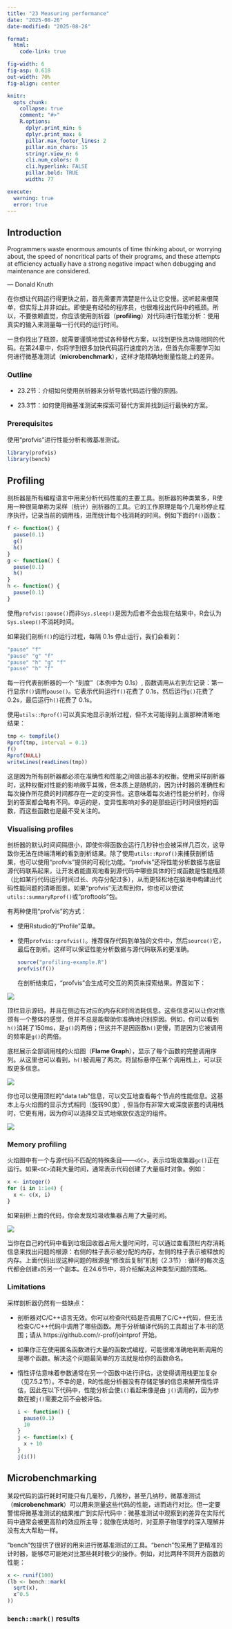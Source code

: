 ```yaml
---
title: "23 Measuring performance"
date: "2025-08-26"
date-modified: "2025-08-26"

format:
  html:
    code-link: true

fig-width: 6
fig-asp: 0.618
out-width: 70%
fig-align: center

knitr:
  opts_chunk:
    collapse: true
    comment: "#>"
    R.options:
      dplyr.print_min: 6
      dplyr.print_max: 6
      pillar.max_footer_lines: 2
      pillar.min_chars: 15
      stringr.view_n: 6
      cli.num_colors: 0
      cli.hyperlink: FALSE
      pillar.bold: TRUE
      width: 77

execute:
  warning: true
  error: true
---
```


## Introduction

::: {.callout-tip}
Programmers waste enormous amounts of time thinking about, or worrying about, the speed of noncritical parts of their programs, and these attempts at efficiency actually have a strong negative impact when debugging and maintenance are considered.

— Donald Knuth
:::

在你想让代码运行得更快之前，首先需要弄清楚是什么让它变慢。这听起来很简单，但实际上并非如此。即使是有经验的程序员，也很难找出代码中的瓶颈。所以，不要依赖直觉，你应该使用剖析器（**profiling**）对代码进行性能分析：使用真实的输入来测量每一行代码的运行时间。

一旦你找出了瓶颈，就需要谨慎地尝试各种替代方案，以找到更快且功能相同的代码。在第24章中，你将学到很多加快代码运行速度的方法，但首先你需要学习如何进行微基准测试（**microbenchmark**），这样才能精确地衡量性能上的差异。

### Outline

-   23.2节：介绍如何使用剖析器来分析导致代码运行慢的原因。

-   23.3节：如何使用微基准测试来探索可替代方案并找到运行最快的方案。

### Prerequisites

使用“profvis”进行性能分析和微基准测试。

```r
library(profvis)
library(bench)
```

## Profiling

剖析器是所有编程语言中用来分析代码性能的主要工具。剖析器的种类繁多，R使用一种很简单称为采样（统计）剖析器的工具。它的工作原理是每个几毫秒停止程序执行，记录当前的调用栈，进而统计每个栈消耗的时间。例如下面的`f()`函数：

```r
f <- function() {
  pause(0.1)
  g()
  h()
}
g <- function() {
  pause(0.1)
  h()
}
h <- function() {
  pause(0.1)
}
```

使用`profvis::pause()`而非`Sys.sleep()`是因为后者不会出现在结果中，R会认为`Sys.sleep()`不消耗时间。

如果我们剖析`f()`的运行过程，每隔 0.1s 停止运行，我们会看到：

```r
"pause" "f"
"pause" "g" "f"
"pause" "h" "g" "f"
"pause" "h" "f"
```

每一行代表剖析器的一个 “刻度”（本例中为 0.1s）, 函数调用从右到左记录：第一行显示`f()`调用`pause()`。它表示代码运行`f()`花费了 0.1s，然后运行`g()`花费了 0.2s，最后运行`h()`花费了 0.1s。

使用`utils::Rprof()`可以真实地显示剖析过程，但不太可能得到上面那种清晰地结果：

```r
tmp <- tempfile()
Rprof(tmp, interval = 0.1)
f()
Rprof(NULL)
writeLines(readLines(tmp))
```

这是因为所有剖析器都必须在准确性和性能之间做出基本的权衡。使用采样剖析器时，这种权衡对性能的影响微乎其微，但本质上是随机的，因为计时器的准确性和每次操作所花费的时间都存在一定的变异性。这意味着每次进行性能分析时，你得到的答案都会略有不同。幸运的是，变异性影响对多的是那些运行时间很短的函数，而这些函数也是最不受关注的。

### Visualising profiles

剖析器的默认时间间隔很小，即使你得函数会运行几秒钟也会被采样几百次，这导致你无法在终端清晰的看到剖析结果。除了使用`utils::Rprof()`来捕获剖析结果，也可以使用“profvis”提供的可视化功能。“profvis”还将性能分析数据与底层源代码联系起来，让开发者能直观地看到源代码中哪些具体的行或函数是性能瓶颈（比如某行代码运行时间过长、内存分配过多），从而更轻松地在脑海中构建出代码性能问题的清晰图景。如果“profvis”无法帮到你，你也可以尝试`utils::summaryRprof()`或“proftools”包。

有两种使用“profvis”的方式：

-   使用Rstudio的“Profile”菜单。

-   使用`profvis::profvis()`。推荐保存代码到单独的文件中，然后`source()`它，最后在剖析。这样可以保证性能分析数据与源代码联系的更准确。

    ```r
    source("profiling-example.R")
    profvis(f())
    ```
在剖析结束后，“profvis”会生成可交互的网页来探索结果。界面如下：

![](images/flamegraph.png)

顶栏显示源码，并且在侧边有对应的内存和时间消耗信息。这些信息可以让你对瓶颈有一个整体的感觉，但并不总是能帮助你准确地识别原因。例如，你可以看到`h()`消耗了150ms，是`g()`的两倍；但这并不是因函数`h()`更慢，而是因为它被调用的频率是`g()`的两倍。

底栏展示全部调用栈的火焰图（**Flame Graph**），显示了每个函数的完整调用序列。从这里也可以看到，`h()`被调用了两次。将鼠标悬停在某个调用栈上，可以获取更多信息。

![](images/info.png)

你也可以使用顶栏的“data tab”信息，可以交互地查看每个节点的性能信息。这基本上与火焰图的显示方式相同（旋转90度）, 但当你有非常大或深度嵌套的调用栈时，它更有用，因为你可以选择交互式地缩放仅选定的组件。

![](images/tree.png)

### Memory profiling

火焰图中有一个与源代码不匹配的特殊条目——`<GC>`，表示垃圾收集器`gc()`正在运行。如果`<GC>`消耗大量时间，通常表示代码创建了大量临时对象。例如：

```r
x <- integer()
for (i in 1:1e4) {
  x <- c(x, i)
}
```

如果剖析上面的代码，你会发现垃圾收集器占用了大量时间。

![](images/memory.png)

当你在自己的代码中看到垃圾回收器占用大量时间时，可以通过查看顶栏内存消耗信息来找出问题的根源：右侧的柱子表示被分配的内存，左侧的柱子表示被释放的内存。上面代码出现这种问题的根源是“修改后复制”机制（2.3节）: 循环的每次迭代都会创建`x`的另一个副本。在24.6节中，将介绍解决这种类型问题的策略。

### Limitations

采样剖析器仍然有一些缺点：

-   剖析器对C/C++语言无效。你可以检查R代码是否调用了C/C++代码，但无法检查C/C++代码中调用了哪些函数。用于分析编译代码的工具超出了本书的范围；请从 https://github.com/r-prof/jointprof 开始。

-   如果你正在使用匿名函数进行大量的函数式编程，可能很难准确地判断调用的是哪个函数。解决这个问题最简单的方法就是给你的函数命名。

-   惰性评估意味着参数通常在另一个函数中进行评估，这使得调用栈更加复杂（见7.5.2节）。不幸的是，R的性能分析器没有存储足够的信息来解开惰性评估，因此在以下代码中，性能分析会使`i()`看起来像是由 `j()`调用的，因为参数在被`j()`需要之前不会被评估。

    ```r
    i <- function() {
      pause(0.1)
      10
    }
    j <- function(x) {
      x + 10
    }
    j(i())
    ```

## Microbenchmarking

某段代码的运行耗时可能只有几毫秒，几微秒，甚至几纳秒，微基准测试（**microbenchmark**）可以用来测量这些代码的性能，进而进行对比。但一定要警惕将微基准测试的结果推广到实际代码中：微基准测试中观察到的差异在实际代码中通常会被更高阶的效应所主导；就像在烘焙时，对亚原子物理学的深入理解并没有太大帮助一样。

“bench”包提供了很好的用来进行微基准测试的工具。“bench”包采用了更精准的计时器，能够尽可能地对比那些耗时极少的操作。例如，对比两种不同开方函数的性能：

```r
x <- runif(100)
(lb <- bench::mark(
  sqrt(x),
  x^0.5
))
```



### `bench::mark()` results